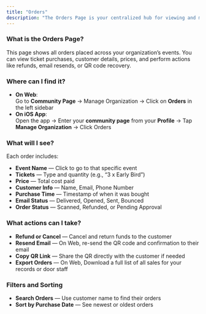 ```yaml
---
title: "Orders"
description: "The Orders Page is your centralized hub for viewing and managing every purchase across your events. Whether you're checking ticket quantities or issuing a refund, this page gives you full control over the attendee experience."
---
```


### What is the Orders Page?

This page shows all orders placed across your organization’s events. You can view ticket purchases, customer details, prices, and perform actions like refunds, email resends, or QR code recovery.

### Where can I find it?

- **On Web**:\
  Go to **Community Page** → Manage Organization → Click on **Orders** in the left sidebar
- **On iOS App**:\
  Open the app → Enter your **community page** from your **Profile** → Tap **Manage Organization** → Click Orders

### What will I see?

Each order includes:

- **Event Name** — Click to go to that specific event
- **Tickets** — Type and quantity (e.g., “3 x Early Bird”)
- **Price** — Total cost paid
- **Customer Info** — Name, Email, Phone Number
- **Purchase Time** — Timestamp of when it was bought
- **Email Status** — Delivered, Opened, Sent, Bounced
- **Order Status** — Scanned, Refunded, or Pending Approval

### What actions can I take?

- **Refund or Cancel** — Cancel and return funds to the customer
- **Resend Email** — On Web, re-send the QR code and confirmation to their email
- **Copy QR Link** — Share the QR directly with the customer if needed
- **Export Orders** — On Web, Download a full list of all sales for your records or door staff

### Filters and Sorting

- **Search Orders** — Use customer name to find their orders
- **Sort by Purchase Date** — See newest or oldest orders